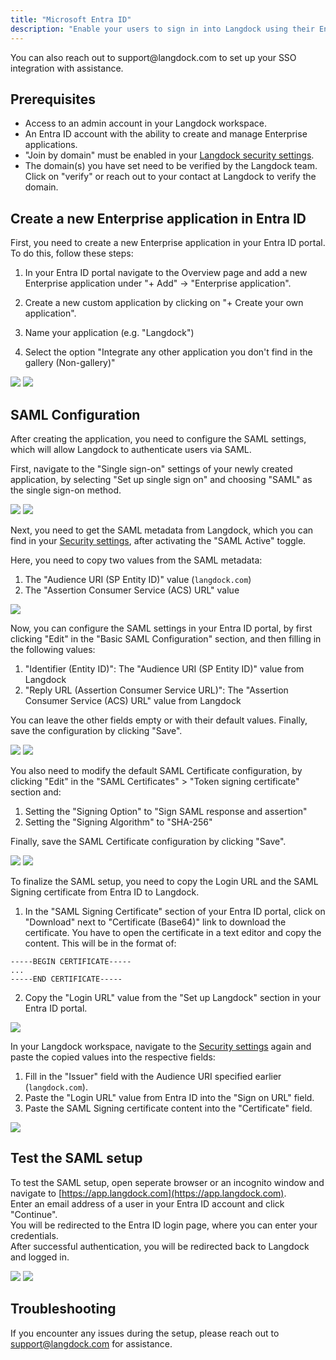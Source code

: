 ```yaml
---
title: "Microsoft Entra ID"
description: "Enable your users to sign in into Langdock using their Entra ID (formerly Azure Active Directory) accounts via SAML."
---
```


<Info>
  You can also reach out to support@langdock.com to set up your SSO integration
  with assistance.
</Info>

## Prerequisites

- Access to an admin account in your Langdock workspace.
- An Entra ID account with the ability to create and manage Enterprise applications.
- "Join by domain" must be enabled in your [Langdock security settings](https://app.langdock.com/settings/workspace/security).
- The domain(s) you have set need to be verified by the Langdock team. Click on "verify" or reach out to your contact at Langdock to verify the domain.

## Create a new Enterprise application in Entra ID

First, you need to create a new Enterprise application in your Entra ID portal. <br />
To do this, follow these steps:

1. In your Entra ID portal navigate to the Overview page and add a new Enterprise application under "+ Add" -> "Enterprise application".

2. Create a new custom application by clicking on "+ Create your own application".

3. Name your application (e.g. "Langdock")

4. Select the option "Integrate any other application you don't find in the gallery (Non-gallery)"

<img src="/images/entra-id-1.png" />
<img src="/images/entra-id-2.png" />

## SAML Configuration

After creating the application, you need to configure the SAML settings, which will allow Langdock to authenticate users via SAML.

First, navigate to the "Single sign-on" settings of your newly created application, by selecting "Set up single sign on" and choosing "SAML" as the single sign-on method.

<img src="/images/entra-id-3.png" />
<img src="/images/entra-id-4.png" />

Next, you need to get the SAML metadata from Langdock, which you can find in your [Security settings](https://app.langdock.com/settings/workspace/security), after activating the "SAML Active" toggle.

Here, you need to copy two values from the SAML metadata:

1. The "Audience URI (SP Entity ID)" value (`langdock.com`)
2. The "Assertion Consumer Service (ACS) URL" value

<img src="/images/entra-id-5.png" />

Now, you can configure the SAML settings in your Entra ID portal, by first clicking "Edit" in the "Basic SAML Configuration" section, and then filling in the following values:

1. "Identifier (Entity ID)": The "Audience URI (SP Entity ID)" value from Langdock
2. "Reply URL (Assertion Consumer Service URL)": The "Assertion Consumer Service (ACS) URL" value from Langdock

You can leave the other fields empty or with their default values. Finally, save the configuration by clicking "Save".

<img src="/images/entra-id-6.png" />
<img src="/images/entra-id-7.png" />

You also need to modify the default SAML Certificate configuration, by clicking "Edit" in the "SAML Certificates" > "Token signing certificate" section and:

1. Setting the "Signing Option" to "Sign SAML response and assertion"
2. Setting the "Signing Algorithm" to "SHA-256"

Finally, save the SAML Certificate configuration by clicking "Save".

<img src="/images/entra-id-8.png" />
<img src="/images/entra-id-9.png" />

To finalize the SAML setup, you need to copy the Login URL and the SAML Signing certificate from Entra ID to Langdock.

1. In the "SAML Signing Certificate" section of your Entra ID portal, click on "Download" next to "Certificate (Base64)" link to download the certificate. You have to open the certificate in a text editor and copy the content. This will be in the format of:

```
-----BEGIN CERTIFICATE-----
...
-----END CERTIFICATE-----
```

2. Copy the "Login URL" value from the "Set up Langdock" section in your Entra ID portal.

<img src="/images/entra-id-10.png" />

In your Langdock workspace, navigate to the [Security settings](https://app.langdock.com/settings/workspace/security) again and paste the copied values into the respective fields:

1. Fill in the "Issuer" field with the Audience URI specified earlier (`langdock.com`).
2. Paste the "Login URL" value from Entra ID into the "Sign on URL" field.
3. Paste the SAML Signing certificate content into the "Certificate" field.

<img src="/images/entra-id-11.png" />

## Test the SAML setup

To test the SAML setup, open seperate browser or an incognito window and navigate to [https://app.langdock.com](https://app.langdock.com). <br />
Enter an email address of a user in your Entra ID account and click "Continue". <br />
You will be redirected to the Entra ID login page, where you can enter your credentials. <br />
After successful authentication, you will be redirected back to Langdock and logged in.

<img src="/images/entra-id-12.png" />
<img src="/images/entra-id-13.png" />

## Troubleshooting

If you encounter any issues during the setup, please reach out to support@langdock.com for assistance.
